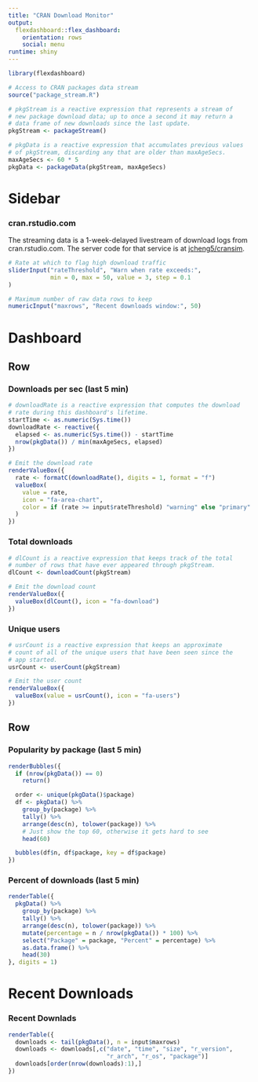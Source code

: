 ```yaml
---
title: "CRAN Download Monitor"
output: 
  flexdashboard::flex_dashboard:
    orientation: rows
    social: menu
runtime: shiny
---
```


```r
library(flexdashboard)

# Access to CRAN packages data stream
source("package_stream.R")

# pkgStream is a reactive expression that represents a stream of
# new package download data; up to once a second it may return a
# data frame of new downloads since the last update.
pkgStream <- packageStream()

# pkgData is a reactive expression that accumulates previous values
# of pkgStream, discarding any that are older than maxAgeSecs.
maxAgeSecs <- 60 * 5 
pkgData <- packageData(pkgStream, maxAgeSecs)
```

Sidebar {.sidebar}
=======================================================================

### cran.rstudio.com

The streaming data is a 1-week-delayed livestream of download
logs from  cran.rstudio.com. The server code for that service is at [jcheng5/cransim](https://github.com/jcheng5/cransim).


```r
# Rate at which to flag high download traffic
sliderInput("rateThreshold", "Warn when rate exceeds:",
            min = 0, max = 50, value = 3, step = 0.1
)

# Maximum number of raw data rows to keep
numericInput("maxrows", "Recent downloads window:", 50)
```


Dashboard
=======================================================================

Row
-----------------------------------------------------------------------

### Downloads per sec (last 5 min) {.value-box}

```r
# downloadRate is a reactive expression that computes the download
# rate during this dashboard's lifetime.
startTime <- as.numeric(Sys.time())
downloadRate <- reactive({
  elapsed <- as.numeric(Sys.time()) - startTime
  nrow(pkgData()) / min(maxAgeSecs, elapsed)
})

# Emit the download rate
renderValueBox({
  rate <- formatC(downloadRate(), digits = 1, format = "f")
  valueBox(
    value = rate,
    icon = "fa-area-chart",
    color = if (rate >= input$rateThreshold) "warning" else "primary"
  )
})
```

### Total downloads {.value-box}

```r
# dlCount is a reactive expression that keeps track of the total
# number of rows that have ever appeared through pkgStream.
dlCount <- downloadCount(pkgStream)

# Emit the download count
renderValueBox({
  valueBox(dlCount(), icon = "fa-download")
})
```

### Unique users {.value-box}

```r
# usrCount is a reactive expression that keeps an approximate
# count of all of the unique users that have been seen since the
# app started.
usrCount <- userCount(pkgStream)

# Emit the user count
renderValueBox({
  valueBox(value = usrCount(), icon = "fa-users")
})
```

Row
-----------------------------------------------------------------------

### Popularity by package (last 5 min) {data-width=700}

```r
renderBubbles({
  if (nrow(pkgData()) == 0)
    return()

  order <- unique(pkgData()$package)
  df <- pkgData() %>%
    group_by(package) %>%
    tally() %>%
    arrange(desc(n), tolower(package)) %>%
    # Just show the top 60, otherwise it gets hard to see
    head(60)

  bubbles(df$n, df$package, key = df$package)
})
```

### Percent of downloads (last 5 min) {data-width=340}

```r
renderTable({
  pkgData() %>%
    group_by(package) %>%
    tally() %>%
    arrange(desc(n), tolower(package)) %>%
    mutate(percentage = n / nrow(pkgData()) * 100) %>%
    select("Package" = package, "Percent" = percentage) %>%
    as.data.frame() %>%
    head(30)
}, digits = 1)

```

Recent Downloads
=======================================================================

### Recent Downlads

```r
renderTable({
  downloads <- tail(pkgData(), n = input$maxrows)
  downloads <- downloads[,c("date", "time", "size", "r_version", 
                            "r_arch", "r_os", "package")]
  downloads[order(nrow(downloads):1),]
})
```
